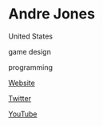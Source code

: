 # Andre Jones

<Location>

United States

</Location>

<Skills>

game design

programming

</Skills>

<Personal>

[Website](http://www.pixelinteraction.com)

[Twitter](http://twitter.com/pixelone)

[YouTube](https://www.youtube.com/c/pixelinteraction)

</Personal>


